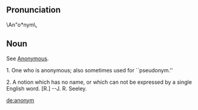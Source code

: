 ==Pronunciation == 	
\An"o*nym\,

== Noun ==
See [[Anonymous]].

1. One who is anonymous; also sometimes used for ``pseudonym.''

2. A notion which has no name, or which can not be expressed by a single English word. [R.] --J. R. Seeley.

[[de:anonym]]